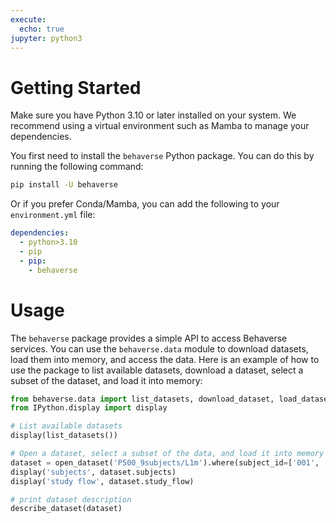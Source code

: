 ```yaml
---
execute:
  echo: true
jupyter: python3
---
```


# Getting Started

Make sure you have Python 3.10 or later installed on your system. We recommend using a virtual environment such as Mamba to manage your dependencies.

You first need to install the `behaverse` Python package. You can do this by running the following command:

```bash
pip install -U behaverse
```

Or if you prefer Conda/Mamba, you can add the following to your `environment.yml` file:

```yaml
dependencies:
  - python>3.10
  - pip
  - pip:
    - behaverse
```

# Usage

The `behaverse` package provides a simple API to access Behaverse services. You can use the `behaverse.data` module to download datasets, load them into memory, and access the data. Here is an example of how to use the package to list available datasets, download a dataset, select a subset of the dataset, and load it into memory:

```python
from behaverse.data import list_datasets, download_dataset, load_dataset, open_dataset, describe_dataset
from IPython.display import display

# List available datasets
display(list_datasets())

# Open a dataset, select a subset of the data, and load it into memory
dataset = open_dataset('P500_9subjects/L1m').where(subject_id=['001', '002']).load()
display('subjects', dataset.subjects)
display('study flow', dataset.study_flow)

# print dataset description
describe_dataset(dataset)
```
